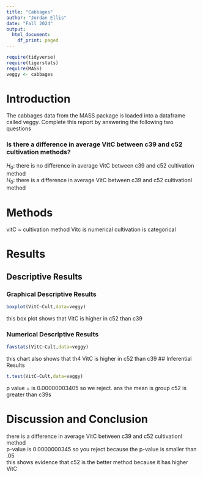```yaml
---
title: "Cabbages"
author: "Jordan Ellis"
date: "Fall 2024"
output:
  html_document:
    df_print: paged
---
```


```r
require(tidyverse)
require(tigerstats)
require(MASS)
veggy <- cabbages
```

# Introduction

<!--In this section you explain what you are trying to show.  Where did the data come from?  What is the research or other question you are trying to answer?!-->

 The cabbages data from the MASS package is loaded into a dataframe called veggy. Complete this report by answering the following two questions  
 
### Is there a difference in average VitC between c39 and c52 cultivation methods?  

$H_0$: there is no difference in average VitC between c39 and c52 cultivation method   
$H_0$: there is a difference in average VitC between c39 and c52 cultivationl method   

# Methods

<!--Decide on your methods:  use "variable analysis" or other appropriate descriptors.  Make sure to choose at least one graphical method and at least one numerical method.!-->

vitC ~ cultivation method 
Vitc is numerical 
cultivation is categorical 



# Results

<!--Divide this section into two sub-sections:  One for your descriptive  results and one for your inferential results.!-->

## Descriptive Results

### Graphical Descriptive Results

<!--Graphical results here.  Make sure to show your code.  Provide appropriate labels for axes, giving units if possible, and provide a good title for the graph, too.  Use the graphical results to describe the patterns if any that exist in the data as focused toward the research question!-->

```r
boxplot(VitC~Cult,data=veggy)
```
 this box plot shows that VitC is higher in c52 than c39
 
 
### Numerical Descriptive Results

<!--Numerical results go here. Use the numerical results to describe the patterns if any that exist in the data as focused toward the research question!-->

```r
favstats(VitC~Cult,data=veggy)
```
this chart also shows that th4 VitC is higher in c52 than c39
## Inferential Results

<!--State hypothesis clearly.  Make sure your discussion of the inferential test covers all the aspects that the test output produces, such as test statistic, p-value etc.  Make a decision about the null hypothesis, explain the assumptions on which the selected test/procedure was based, and why the chosen procedure satisfys the assumptions and is appropriate to answer the research question!-->

  
```r
t.test(VitC~Cult,data=veggy)
```
p value = is 0.00000003405 so we reject. ans the mean is group c52 is greater than c39s 

# Discussion and Conclusion

<!--Discussion and conclusion here.  If you found a relationship be sure to consider whether the relationship occurs because one of the variavbles causes the other, or whether they perhasps are related for some other reason.  Watch the chapter 6 videos from the GeorgeTown videos collection.!-->

 there is a difference in average VitC between c39 and c52 cultivationl method    
 p-value is 0.0000000345 so you reject because the p-value is smaller than .05   
 this shows evidence that c52 is the better method because it has higher VitC    